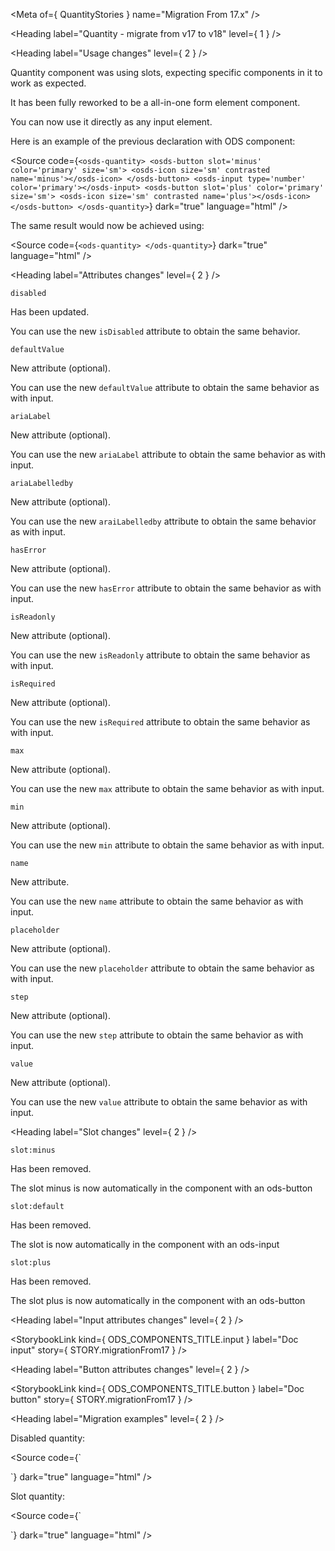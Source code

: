 
<Meta of={ QuantityStories } name="Migration From 17.x" />

<Heading label="Quantity - migrate from v17 to v18" level={ 1 } />

<Heading label="Usage changes" level={ 2 } />

Quantity component was using slots, expecting specific components in it to work as expected.

It has been fully reworked to be a all-in-one form element component.

You can now use it directly as any input element.

Here is an example of the previous declaration with ODS component:

<Source code={`
<osds-quantity>
  <osds-button slot='minus' color='primary' size='sm'>
    <osds-icon size='sm' contrasted name='minus'></osds-icon>
  </osds-button>
  <osds-input type='number' color='primary'></osds-input>
  <osds-button slot='plus' color='primary' size='sm'>
    <osds-icon size='sm' contrasted name='plus'></osds-icon>
  </osds-button>
</osds-quantity>
`}
        dark="true"
        language="html" />

The same result would now be achieved using:

<Source code={`
<ods-quantity>
</ods-quantity>
`}
        dark="true"
        language="html" />

<Heading label="Attributes changes" level={ 2 } />

`disabled` <OdsBadge color="information" label="Updated" size="sm" />

Has been updated.

You can use the new `isDisabled` attribute to obtain the same behavior.

`defaultValue` <OdsBadge color="success" label="New" size="sm" />

New attribute (optional).

You can use the new `defaultValue` attribute to obtain the same behavior as with input.

`ariaLabel` <OdsBadge color="success" label="New" size="sm" />

New attribute (optional).

You can use the new `ariaLabel` attribute to obtain the same behavior as with input.

`ariaLabelledby` <OdsBadge color="success" label="New" size="sm" />

New attribute (optional).

You can use the new `araiLabelledby` attribute to obtain the same behavior as with input.

`hasError` <OdsBadge color="success" label="New" size="sm" />

New attribute (optional).

You can use the new `hasError` attribute to obtain the same behavior as with input.

`isReadonly` <OdsBadge color="success" label="New" size="sm" />

New attribute (optional).

You can use the new `isReadonly` attribute to obtain the same behavior as with input.

`isRequired` <OdsBadge color="success" label="New" size="sm" />

New attribute (optional).

You can use the new `isRequired` attribute to obtain the same behavior as with input.

`max` <OdsBadge color="success" label="New" size="sm" />

New attribute (optional).

You can use the new `max` attribute to obtain the same behavior as with input.

`min` <OdsBadge color="success" label="New" size="sm" />

New attribute (optional).

You can use the new `min` attribute to obtain the same behavior as with input.

`name` <OdsBadge color="success" label="New" size="sm" />

New attribute.

You can use the new `name` attribute to obtain the same behavior as with input.

`placeholder` <OdsBadge color="success" label="New" size="sm" />

New attribute (optional).

You can use the new `placeholder` attribute to obtain the same behavior as with input.

`step` <OdsBadge color="success" label="New" size="sm" />

New attribute (optional).

You can use the new `step` attribute to obtain the same behavior as with input.

`value` <OdsBadge color="success" label="New" size="sm" />

New attribute (optional).

You can use the new `value` attribute to obtain the same behavior as with input.

<Heading label="Slot changes" level={ 2 } />

`slot:minus` <OdsBadge color="critical" label="Removed" size="sm" />

Has been removed.

The slot minus is now automatically in the component with an ods-button

`slot:default` <OdsBadge color="critical" label="Removed" size="sm" />

Has been removed.

The slot is now automatically in the component with an ods-input

`slot:plus` <OdsBadge color="critical" label="Removed" size="sm" />

Has been removed.

The slot plus is now automatically in the component with an ods-button

<Heading label="Input attributes changes" level={ 2 } />

<StorybookLink kind={ ODS_COMPONENTS_TITLE.input } label="Doc input" story={ STORY.migrationFrom17 } />

<Heading label="Button attributes changes" level={ 2 } />

<StorybookLink kind={ ODS_COMPONENTS_TITLE.button } label="Doc button" story={ STORY.migrationFrom17 } />

<Heading label="Migration examples" level={ 2 } />

Disabled quantity:

<Source code={`
<osds-quantity disabled>
  <osds-button slot='minus' color='primary' size='sm'>
    <osds-icon size='sm' contrasted name='minus'></osds-icon>
  </osds-button>
  <osds-input type='number' color='primary'></osds-input>
  <osds-button slot='plus' color='primary' size='sm'>
    <osds-icon size='sm' contrasted name='plus'></osds-icon>
  </osds-button>
</osds-quantity>

<!-- is now -->

<ods-quantity is-disabled>
</ods-quantity>
`}
        dark="true"
        language="html" />

Slot quantity:

<Source code={`
<osds-quantity>
  <osds-button slot='minus' color='primary' size='sm'>
    <osds-icon size='sm' contrasted name='minus'></osds-icon>
  </osds-button>
  <osds-input type='number' color='primary'></osds-input>
  <osds-button slot='plus' color='primary' size='sm'>
    <osds-icon size='sm' contrasted name='plus'></osds-icon>
  </osds-button>
</osds-quantity>

<!-- is now -->

<ods-quantity>
</ods-quantity>
`}
        dark="true"
        language="html" />
